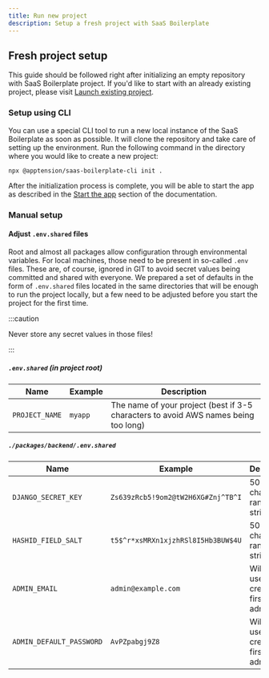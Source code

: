 ```yaml
---
title: Run new project
description: Setup a fresh project with SaaS Boilerplate
---
```



## Fresh project setup

This guide should be followed right after initializing an empty repository with SaaS Boilerplate project. If you'd like to start with an already existing project, please visit [Launch existing project](./run-existing-project).

<Requirements />

### Setup using CLI

You can use a special CLI tool to run a new local instance of the SaaS Boilerplate as soon as possible. It will clone the repository and take care of setting up the environment. Run the following command in the directory where you would like to create a new project:

```shell
npx @apptension/saas-boilerplate-cli init .
```

After the initialization process is complete, you will be able to start the app as described in the [Start the app](#start-the-app) section of the documentation.

### Manual setup

<InstallDeps />

#### Adjust `.env.shared` files
Root and almost all packages allow configuration through environmental variables. For local machines, those need to be present in so-called `.env` files. These are, of course, ignored in GIT to avoid secret values being committed and shared with everyone. We prepared a set of defaults in the form of `.env.shared` files located in the same directories that will be enough to run the project locally, but a few need to be adjusted before you start the project for the first time.

:::caution

Never store any secret values in those files!

:::

##### `.env.shared` (in project root)

| Name           | Example | Description                                                                         |
|----------------|---------|-------------------------------------------------------------------------------------|
| `PROJECT_NAME` | `myapp` | The name of your project (best if 3-5 characters to avoid AWS names being too long) |

##### `./packages/backend/.env.shared`

| Name                     | Example                            | Description                                                                                        |
|--------------------------|------------------------------------|----------------------------------------------------------------------------------------------------|
| `DJANGO_SECRET_KEY`      | `Zs639zRcb5!9om2@tW2H6XG#Znj^TB^I` | 50-character random string; [docs](https://docs.djangoproject.com/en/3.1/ref/settings/#secret-key) |
| `HASHID_FIELD_SALT`      | `t5$^r*xsMRXn1xjzhRSl8I5Hb3BUW$4U` | 50-character random string; [docs](https://django-hashid-field.readthedocs.io/en/latest/)          |
| `ADMIN_EMAIL`            | `admin@example.com`                | Will be used to create the first super admin user                                                  |
| `ADMIN_DEFAULT_PASSWORD` | `AvPZpabgj9Z8`                     | Will be used to create the first super admin user                                                  |

<StartApp />